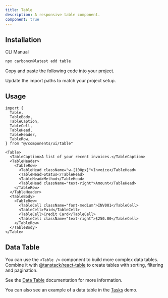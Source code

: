 ```yaml
---
title: Table
description: A responsive table component.
component: true
---
```


<ComponentPreview name="table-demo" description="A table component." />

## Installation

<Tabs defaultValue="cli">

<TabsList>
  <TabsTrigger value="cli">CLI</TabsTrigger>
  <TabsTrigger value="manual">Manual</TabsTrigger>
</TabsList>
<TabsContent value="cli">

```bash
npx carboncn@latest add table
```

</TabsContent>

<TabsContent value="manual">

<Steps>

<Step>Copy and paste the following code into your project.</Step>

<ComponentSource name="table" />

<Step>Update the import paths to match your project setup.</Step>

</Steps>

</TabsContent>

</Tabs>

## Usage

```tsx
import {
  Table,
  TableBody,
  TableCaption,
  TableCell,
  TableHead,
  TableHeader,
  TableRow,
} from "@/components/ui/table"
```

```tsx
<Table>
  <TableCaption>A list of your recent invoices.</TableCaption>
  <TableHeader>
    <TableRow>
      <TableHead className="w-[100px]">Invoice</TableHead>
      <TableHead>Status</TableHead>
      <TableHead>Method</TableHead>
      <TableHead className="text-right">Amount</TableHead>
    </TableRow>
  </TableHeader>
  <TableBody>
    <TableRow>
      <TableCell className="font-medium">INV001</TableCell>
      <TableCell>Paid</TableCell>
      <TableCell>Credit Card</TableCell>
      <TableCell className="text-right">$250.00</TableCell>
    </TableRow>
  </TableBody>
</Table>
```

## Data Table

You can use the `<Table />` component to build more complex data tables. Combine it with [@tanstack/react-table](https://tanstack.com/table/v8) to create tables with sorting, filtering and pagination.

See the [Data Table](/docs/components/data-table) documentation for more information.

You can also see an example of a data table in the [Tasks](/examples/tasks) demo.
